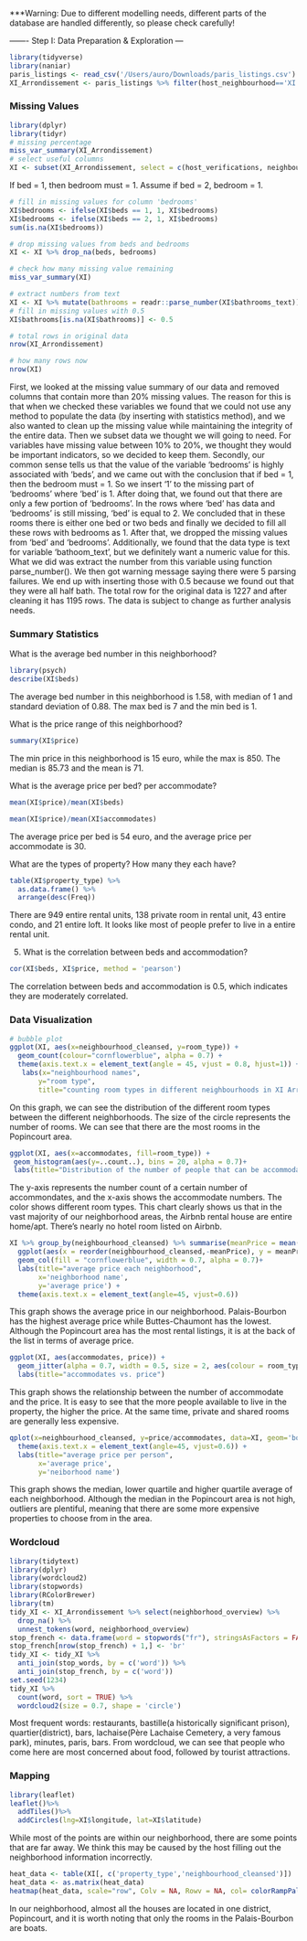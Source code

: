 
***Warning: Due to different modelling needs, different parts of the database are handled differently, so please check carefully!

——-
Step I: Data Preparation & Exploration
---
```r
library(tidyverse)
library(naniar)
paris_listings <- read_csv('/Users/auro/Downloads/paris_listings.csv')
XI_Arrondissement <- paris_listings %>% filter(host_neighbourhood=='XI Arrondissement')
```
### Missing Values
```r
library(dplyr)
library(tidyr)
# missing percentage
miss_var_summary(XI_Arrondissement)
# select useful columns
XI <- subset(XI_Arrondissement, select = c(host_verifications, neighbourhood_cleansed, latitude, longitude, property_type, room_type, accommodates, bathrooms_text, bedrooms, beds, amenities, number_of_reviews, instant_bookable, price, host_is_superhost, review_scores_checkin, review_scores_location, review_scores_value, review_scores_communication, review_scores_accuracy, review_scores_cleanliness, review_scores_rating, reviews_per_month))
```

If bed = 1, then bedroom must = 1.
Assume if bed = 2, bedroom = 1.
```r
# fill in missing values for column 'bedrooms'
XI$bedrooms <- ifelse(XI$beds == 1, 1, XI$bedrooms)
XI$bedrooms <- ifelse(XI$beds == 2, 1, XI$bedrooms)
sum(is.na(XI$bedrooms))
```

```r
# drop missing values from beds and bedrooms
XI <- XI %>% drop_na(beds, bedrooms)
```

```r
# check how many missing value remaining
miss_var_summary(XI)
```

```r
# extract numbers from text
XI <- XI %>% mutate(bathrooms = readr::parse_number(XI$bathrooms_text))
# fill in missing values with 0.5
XI$bathrooms[is.na(XI$bathrooms)] <- 0.5
```

```r
# total rows in original data
nrow(XI_Arrondissement)
```

```r
# how many rows now
nrow(XI)
```

First, we looked at the missing value summary of our data and removed columns that contain more than 20% missing values. The reason for this is that when we checked these variables we found that we could not use any method to populate the data (by inserting with statistics method), and we also wanted to clean up the missing value while maintaining the integrity of the entire data. Then we subset data we thought we will going to need. For variables have missing value between 10% to 20%, we thought they would be important indicators, so we decided to keep them. Secondly, our common sense tells us that the value of the variable ‘bedrooms’ is highly associated with ‘beds’, and we came out with the conclusion that if bed = 1, then the bedroom must = 1. So we insert ‘1’ to the missing part of ‘bedrooms’ where ‘bed’ is 1. After doing that, we found out that there are only a few portion of ‘bedrooms’. In the rows where ‘bed’ has data and ‘bedrooms’ is still missing, ‘bed’ is equal to 2. We concluded that in these rooms there is either one bed or two beds and finally we decided to fill all these rows with bedrooms as 1. After that, we dropped the missing values from ‘bed’ and ‘bedrooms’. Additionally, we found that the data type is text for variable ‘bathoom_text’, but we definitely want a numeric value for this. What we did was extract the number from this variable using function parse_number(). We then got warning message saying there were 5 parsing failures. We end up with inserting those with 0.5 because we found out that they were all half bath. The total row for the original data is 1227 and after cleaning it has 1195 rows. The data is subject to change as further analysis needs.

### Summary Statistics
What is the average bed number in this neighborhood?
```r
library(psych)
describe(XI$beds)
```
The average bed number in this neighborhood is 1.58, with median of 1 and standard deviation of 0.88. The max bed is 7 and the min bed is 1.

What is the price range of this neighborhood?
```r
summary(XI$price)
```
The min price in this neighborhood is 15 euro, while the max is 850. The median is 85.73 and the mean is 71.

What is the average price per bed? per accommodate?
```r
mean(XI$price)/mean(XI$beds)
```
```r
mean(XI$price)/mean(XI$accommodates)
```
The average price per bed is 54 euro, and the average price per accommodate is 30.

What are the types of property? How many they each have?
```r
table(XI$property_type) %>% 
  as.data.frame() %>% 
  arrange(desc(Freq))
```
There are 949 entire rental units, 138 private room in rental unit, 43 entire condo, and 21 entire loft. It looks like most of people prefer to live in a entire rental unit.

5. What is the correlation between beds and accommodation?
```r
cor(XI$beds, XI$price, method = 'pearson')
```
The correlation between beds and accommodation is 0.5, which indicates they are moderately correlated. 

### Data Visualization
```r
# bubble plot
ggplot(XI, aes(x=neighbourhood_cleansed, y=room_type)) + 
  geom_count(colour="cornflowerblue", alpha = 0.7) +
  theme(axis.text.x = element_text(angle = 45, vjust = 0.8, hjust=1)) + 
   labs(x="neighbourhood names", 
       y="room type",
       title="counting room types in different neighbourhoods in XI Arrondissement")
```

On this graph, we can see the distribution of the different room types between the different neighborhoods. The size of the circle represents the number of rooms. We can see that there are the most rooms in the Popincourt area.

```r
ggplot(XI, aes(x=accommodates, fill=room_type)) + 
 geom_histogram(aes(y=..count..), bins = 20, alpha = 0.7)+
 labs(title="Distribution of the number of people that can be accommodated")
```

The y-axis represents the number count of a certain number of accommondates, and the x-axis shows the accommodate numbers. The color shows different room types. This chart clearly shows us that in the vast majority of our neighborhood areas, the Airbnb rental house are entire home/apt. There's nearly no hotel room listed on Airbnb.
```r
XI %>% group_by(neighbourhood_cleansed) %>% summarise(meanPrice = mean(price)) %>%
  ggplot(aes(x = reorder(neighbourhood_cleansed,-meanPrice), y = meanPrice)) +
  geom_col(fill = "cornflowerblue", width = 0.7, alpha = 0.7)+
  labs(title="average price each neighborhood",
       x='neighborhood name',
       y='average price') + 
  theme(axis.text.x = element_text(angle=45, vjust=0.6))
```

This graph shows the average price in our neighborhood. Palais-Bourbon has the highest average price while Buttes-Chaumont has the lowest. Although the Popincourt area has the most rental listings, it is at the back of the list in terms of average price.

```r
ggplot(XI, aes(accommodates, price)) +
  geom_jitter(alpha = 0.7, width = 0.5, size = 2, aes(colour = room_type)) +
  labs(title="accommodates vs. price")
```

This graph shows the relationship between the number of accommodate and the price. It is easy to see that the more people available to live in the property, the higher the price. At the same time, private and shared rooms are generally less expensive.

```r
qplot(x=neighbourhood_cleansed, y=price/accommodates, data=XI, geom='boxplot') +
  theme(axis.text.x = element_text(angle=45, vjust=0.6)) +
  labs(title="average price per person",
       x='average price',
       y='neiborhood name')
```
This graph shows the median, lower quartile and higher quartile average of each neighborhood. Although the median in the Popincourt area is not high, outliers are plentiful, meaning that there are some more expensive properties to choose from in the area.

### Wordcloud
```r
library(tidytext)
library(dplyr)
library(wordcloud2)
library(stopwords)
library(RColorBrewer)
library(tm)
tidy_XI <- XI_Arrondissement %>% select(neighborhood_overview) %>% 
  drop_na() %>%
  unnest_tokens(word, neighborhood_overview)
stop_french <- data.frame(word = stopwords("fr"), stringsAsFactors = FALSE)
stop_french[nrow(stop_french) + 1,] <- 'br'
tidy_XI <- tidy_XI %>% 
  anti_join(stop_words, by = c('word')) %>%
  anti_join(stop_french, by = c('word'))
set.seed(1234)
tidy_XI %>%
  count(word, sort = TRUE) %>%
  wordcloud2(size = 0.7, shape = 'circle')
```
Most frequent words: restaurants, bastille(a historically significant prison), quartier(district), bars, lachaise(Père Lachaise Cemetery, a very famous park), minutes, paris, bars.
From wordcloud, we can see that people who come here are most concerned about food, followed by tourist attractions.

### Mapping
```r
library(leaflet)
leaflet()%>%
  addTiles()%>%
  addCircles(lng=XI$longitude, lat=XI$latitude)
```

While most of the points are within our neighborhood, there are some points that are far away. We think this may be caused by the host filling out the neighborhood information incorrectly.

```r
heat_data <- table(XI[, c('property_type','neighbourhood_cleansed')])
heat_data <- as.matrix(heat_data)
heatmap(heat_data, scale="row", Colv = NA, Rowv = NA, col= colorRampPalette(brewer.pal(8, "Blues"))(25))
```
In our neighborhood, almost all the houses are located in one district, Popincourt, and it is worth noting that only the rooms in the Palais-Bourbon are boats.
```r

```
```r

```
```r

```
```r

```
```r

```
```r

```
```r

```
```r

```
```r

```
```r

```
```r

```
```r

```
```r

```
```r

```
```r

```
```r

```
```r

```
```r

```
```r

```
```r

```
```r

```
```r

```
```r

```
```r

```
```r

```
```r

```
```r

```
```r

```
```r

```
```r

```
```r

```
```r

```
```r

```
```r

```
```r

```
```r

```
```r

```
```r

```
```r

```
```r

```
```r

```
```r

```
```r

```

---
Step II: Prediction
---
```r
r = getOption("repos")
r["CRAN"] = "http://cran.us.r-project.org"
options(repos = r)
install.packages('tinytex')
tinytex::install_tinytex()
```

## Step 2. Prediction
```r
library(tidyverse)
library(naniar)
library(dplyr)
library(tidyr)
paris_listings <- read.csv('paris_listings.csv')
XI_Arrondissement <- paris_listings %>% filter(host_neighbourhood=='XI Arrondissement')
```

```r
# drop the missing value which are > 20%
XI1 <- subset(XI_Arrondissement, select = - c(neighbourhood_group_cleansed, 
                                              bathrooms, calendar_updated, 
                                              review_scores_checkin, 
                                              review_scores_location, 
                                              review_scores_value, 
                                              bedrooms, 
                                              review_scores_communication, 
                                              review_scores_accuracy,
                                              review_scores_cleanliness)) 
#drop the variables have no influence on price
XI2 <- XI1[-c(1:17,19:28,32,36,38:56,58:64)]
#extract number form the bathroom_text
XI3 <- XI2 %>% mutate(bathrooms = readr::parse_number(XI2$bathrooms_text))
XI3$bathrooms[is.na(XI3$bathrooms)] <- 0.5
XI4 <- XI3[-c(6)]
#deal with the remained missing value
XI4$review_scores_rating [is.na(XI3$review_scores_rating)] <- median(XI4$review_scores_rating,na.rm = TRUE)
list <-which(rowSums(is.na(XI4)) > 0) 
XI4miss <- XI4[list,]
table(XI4miss$accommodates)
XI4[is.na(XI4)] <-  1
str(XI4)
```

```r
#reduce the levels of "property_type"
table(XI4$property_type)
XI4$property_type[XI4$property_type == "Private room in rental unit"] <- "Shared Unit"
XI4$property_type[XI4$property_type == "Private room in residential home"] <- "Shared Unit"
XI4$property_type[XI4$property_type == "Private room in townhouse"] <- "Shared Unit"
XI4$property_type[XI4$property_type == "Private room in guesthouse"] <- "Shared Unit"
XI4$property_type[XI4$property_type == "Private room in loft"] <- "Shared Unit"
XI4$property_type[XI4$property_type == "Private room in condominium (condo)"] <- "Shared Unit"
XI4$property_type[XI4$property_type == "Room in boutique hotel"] <- "Shared Unit"
XI4$property_type[XI4$property_type == "Shared room in condominium (condo)"] <- "Shared Room"
XI4$property_type[XI4$property_type == "Shared room in guesthouse"] <- "Shared Room"
XI4$property_type[XI4$property_type == "Shared room in rental unit"] <- "Shared Room"
XI4$property_type[XI4$property_type == "Entire condominium (condo)"] <- "Entire Unit"
XI4$property_type[XI4$property_type == "Entire loft"] <- "Entire Unit"
XI4$property_type[XI4$property_type == "Entire rental unit"] <- "Entire Unit"
XI4$property_type[XI4$property_type == "Entire residential home"] <- "Entire Unit"
XI4$property_type[XI4$property_type == "Entire townhouse"] <- "Entire Unit"
XI4$property_type[XI4$property_type == "Boat"] <- "Entire Unit"
```

```r
#dummy the categorical variables 
install.packages("fastDummies")
library(fastDummies)
XI_new <- dummy_cols(XI4, 
                   select_columns = "property_type",remove_first_dummy=TRUE,
                   remove_selected_columns=TRUE)
XI_new <- dummy_cols(XI_new, 
                   select_columns = "host_is_superhost",remove_first_dummy=TRUE,
                   remove_selected_columns=TRUE)
str(XI_new)
```



```r
#check the correlation of all the variables
install.packages("corrplot")
library(corrplot)
corr_matrix <- cor(XI_new,use="complete.obs")
corr_matrix2 <- round(corr_matrix,4)
corrplot(corr_matrix2)

```

```r
cor(XI_new,use="complete.obs")
```
```r
#Drop the variable with correlation > 0.75
XI_new <- subset(XI_new, select = - c(beds)) 
```

```r
#further ensure there is no missing value 
sum(is.na(XI_new))
#build the MLR Model
set.seed(440)
train.mul <- sample_frac(XI_new, 0.6)
valid.mul <- setdiff(XI_new, train.mul)
```

```r
XI.lm <- lm(price~.,data=train.mul)
options(scipen=999)
summary(XI.lm)
```

```r
#Use backward elimination method to help us further reduce the predictors
XI.lm.step <- step(XI.lm, direction = "backward") 
summary(XI.lm.step)
```

Price=-733.037longitude+17.196accommodates+33.647bathrooms-15.980property_type_Shared Unit+14.751 host_is_superhost_t-733.037 

```r
# check wthere there is multicollinearity.
install.packages("car")
library(car)
```

```r
vif(XI.lm.step)
```

```r
# check the metrics of the model
library(forecast)
XI.lm.step.pre <- predict(XI.lm.step,train.mul)
accuracy(XI.lm.step.pre,train.mul$price)
```

```r
XI.lm.step.pre1 <- predict(XI.lm.step,valid.mul)
accuracy(XI.lm.step.pre1,valid.mul$price)
```
```r
sd(train.mul$price)
```

### 2.a  
After checking the structure of data frame, we found that the data has 1227 rows and 74 variables. In order to avoid the problem of overfitting, we must preprocess these variables and choose the most important variables (which will have significant influence on the “price”) to build the multiple linear regression model.
Firstly, have dealt with the missing value. In order to guarantee the accuracy of the model, we decide to delete the variables with about or near 20% of missing values. These variables are:
 *“neighbourhood_group_cleansed”, “bathrooms”, “calendar_updated”, “review_scores_checking”, “review_scores_location”, “review_scores_value”, “bedrooms”, “review_scores_communication”, “review_scores_accuracy”, “review_scores_cleanliness”.*

Then we delete the information which obviously has no influence on “price”, such as the variables related to time. This information has no power in the further steps, which are
 
*“id", "listing_url", "scrape_id",  "last_scraped", "name", "description”, "neighborhood_overview", "picture_url", "host_id, "host_url”, "host_name", "host_since", "host_location", "host_about", "host_response_time", "host_response_rate", "host_acceptance_rate",  "host_is_superhost", "host_thumbnail_url", "host_picture_url”, "host_neighbourhood", "host_listings_count", "host_total_listings_count", "host_verifications", "host_has_profile_pic", "host_identity_verified", "neighbourhood", "neighbourhood_cleansed", "neighbourhood_group_cleansed", "room_type", “amenities", “minimum_nights", "maximum_nights", "minimum_minimum_nights",  "maximum_minimum_nights",  "minimum_maximum_nights", "maximum_maximum_nights”, "minimum_nights_avg_ntm", "maximum_nights_avg_ntm”, "has_availability", "availability_30", "availability_60", "availability_90", "availability_365", "calendar_last_scraped", "number_of_reviews", "number_of_reviews_ltm", "number_of_reviews_l30d", "first_review","last_review", "license", "instant_bookable", "calculated_host_listings_count", "calculated_host_listings_count_entire_homes", "calculated_host_listings_count_private_rooms", "calculated_host_listings_count_shared_rooms", "reviews_per_month".*    
 
Then we checked the variables that **remain** in the data frame, which are 
**"host_is_superhost", "latitude", "longitude", "property_type", "accommodates", "beds", "price", "review_scores_rating" and "bathrooms_text".**

We use structure to further check these variables. We can see there are three variables and 3 categorical variables and 5 numerical variables (except “price”). 
Firstly, we check is there any missing value still in this data frame? Then we found that there are still missing values in the variable of “beds”, “review_scores_rating”. Since the percent of these low, we decide to replace this missing value. For the variable of “review_scores_rating”, we decide to replace the missing values with the median value.
Then we build a new data frame for the missing value rows of bed and check the relationship between bed and other variables. We assume that the when the accommodate =1 or =2, the number of beds will be one. Then we use table function to check the frequency of the “accommodates”. We can see that for the 31 accommodates, 27 of accommodates are 1 or 2, so here we simply use number 1 to replace all the 31 missing values in “beds” variable.  
Then we check the categorical variables, which are “property_type”, “bathroom_text” and “host_is_superhost”. Firstly, we check the bathroom_text, it is about how many bathrooms and what kind of bathroom in the Airbnb, like 1 private bathroom or 1.5 shared bathroom, we think the number of the bathroom in the Airbnb will influence the price, so we extract the number of bathrooms from the bathroom_text and named it bathroom”. Also, we deleted the variable “bathroom_text”. 
Then we checked the variable “property_time”, we use table function to see the frequency and numbers of unique levels of this variable. We can see it has 14 unique values. In order to avoid the overfitting problem, we decide to summarize them and reduce the levels. Since the values of the variable is like “Entire loft”, “Private room in a xx”, “shared room in a xx”. We decide to summarize into three levels, “Entire Unit”, “Shared Unit” and “Shared room”. We also think the property type will significantly influence the price. For example, we guess the entire unit must be expensive than a shared room in the same condition. 
For the host_is_superhost, which indicate that whether a host is a superhost, t is true and f is false. Since we tend to choose the super host’s Airbnb, we guess it may have the influence on the price, but maybe not directly. Hence, we decide to remain this variable and use MLR with “backward” step later to examine whether our consideration is right.
For the variable “accommodate”, we think it must have significant influence on price. But we worried about whether it has high correlation with “beds”, so we will check the correlationship later to avoid the multicollinearity.
For the variable “"latitude","longitude", we think the location of the Airbnb will influence the price, so we decide to keep it.
For the "review_scores_rating", we are not sure whether it will has directly influence on the price. Perhaps the higher rating score, people will tend to live here. Then the price will be high, so we will keep it.
Then in the preprocessing step, we dummy all the categorical variables, and convert them into binary numerical variables.
Finally before build the model, we check the correlationship of all the remaining variables to avoid the multicollinearity. We found that the correlation between beds and accommodates are high, which is 0.819 (>0.75), so we decide to remove one of the two variables. Since the variable "beds" has the missing value in the original data frame, we will remove this variable. 

2.b  
Then we use all the remaining variables to build the linear regression model. In order to further ensure all the predictors will be relevant to measure the outcome, we use the method of “backward elimination” to find the best subset of the predictors. The equation of this MLR is:  **Price=-733.037longitude+ 17.196accommodates+ 33.647bathrooms- 15.980property_type_Shared Unit+ 14.751 host_is_superhost_t-733.037** The variable “rating score” is not relevant to the price, so the model has dropped it automatically. We can see that in the range of XI Arrondissement, the lower longitude, the higher price will be. Every time we reduce the longitude by 0.01, the price will reduce 7.33 dollars. When we check the map, we can see the low longitude means near the central of Paris, so we can conclude that when the location of the Airbnb is nearer the central of Paris, the price will increase. Also, every time the number of accommodates increase, the price will increase. When the number of accommodates increases by 1, the price will increase by 17.196. When we increase the number of bathrooms, the increase of price will be more significant. Every time we add one bathroom in the Airbnb, the price of Airbnb will increase by 33.647. However, when the host owns a property type of shared unit, there price will decrease by 15.98. (Here we can enter the number only with 1 or 0, 1 indicates the type is shared unit and 0 indicates not). Finally, if the owner is a super host, the price of Airbnb will increase by 14.751.     
Hence, we can finally conclude that if the host want to charge a higher price, they can prepare the Airbnb near the central of Paris, with more bathrooms, which can contain more visitors (may be a bigger house), it’s better for the host to rent the entire unit and they can try to become a super host. Then they can charge more money.

2.c  
After that, we check the quality of our model. Firstly, we have a look at the r- squared, which is 0.3325. Since it is low, so we decide to further check the VIF value of each variable, to ensure that they don’t have the problem of multicollinearity. Since the VIF value of all the variables are lower than 5. We know that the problem of multicollinearity doesn’t exist.  
Then we further check the accuracy of both train model and test model. The RMSE and MAE of both valid and train model is quite similar. The RMSE of train model is 46 and of valid model is 49, the difference of them is smaller than 20%. Also, the MAE of both train set, and valid set are almost the same.  We further checked the standard deviation of the train set, which is 57, smaller than its RMSE. Hence, we can see the model performs well and have a good fitness of two sets. We will use this model to make prediction later. 

---
Step III: Classiﬁcation
Part I. k-nearest neighbors
---
### AD 699 Final Knn model
**Loading Packages** 
```r
library(rmarkdown)
library(tidyverse)
library(naniar)
library(dplyr)
library(tidyr)
library(caret)
library(class)
library(dplyr)
library(e1071)
library(FNN)
library(gmodels)
library(psych)
library(SnowballC)
library(wordcloud)
library(RColorBrewer)
library(tm)
```
**Reading csv & preprocess data**
```r
setwd('/Users/t/Desktop')
paris_listings <- read_csv('paris_listings.csv')
XI_Arrondissement <- paris_listings %>% filter(host_neighbourhood == 'XI Arrondissement')

miss_var_summary(XI_Arrondissement)

XI <- subset(XI_Arrondissement, select = c(neighbourhood_cleansed, latitude, longitude, 
                                           property_type, accommodates, bathrooms_text, 
                                           bedrooms, beds, amenities, number_of_reviews, 
                                           price, minimum_nights, maximum_nights))
XI$bedrooms <- ifelse(XI$beds == 1, 1, XI$bedrooms)
XI$bedrooms <- ifelse(XI$beds == 2, 1, XI$bedrooms)
XI <- XI %>% drop_na(beds, bedrooms)
XI <- XI %>% mutate(bathrooms = readr::parse_number(XI$bathrooms_text))
XI$bathrooms[is.na(XI$bathrooms)] <- 0.5
```
**Wordcloud**
```r
XI2 <- XI

amt <- as.data.frame(XI2$amenities)

amt2 <- XI2
amt2 <- subset(amt2, amt2$number_of_reviews > 75)
amt2 <- as.data.frame(amt2$amenities)

# Wordcloud for all airbnbs
crp <- VCorpus(VectorSource(amt)) 
crp_cln <- tm_map(crp, stripWhitespace) 
crp_cln <- tm_map(crp_cln, removePunctuation) 
crp_cln <- tm_map(crp_cln, removeNumbers) 
crp_cln <- tm_map(crp_cln, content_transformer(tolower))
crp_cln <- tm_map(crp_cln, removeWords,stopwords('en')) 
crp_cln <- tm_map(crp_cln, stemDocument)

tdm <- TermDocumentMatrix(crp_cln)

mtx <- as.matrix(tdm)
term_freq <- rowSums(mtx) 
term_freq <- sort(term_freq, decreasing=TRUE) 
word_freqs <- data.frame(term=names(term_freq),num=term_freq)

set.seed(699) # for reproducibility 
wordcloud(words = word_freqs$term, freq = word_freqs$num, min.freq = 10, 
          max.words=40, random.order=FALSE, rot.per=0.35, colors=brewer.pal(8, "Dark2"))

# Wordcloud for airbnbs with number of reviews greater than 75
crp2 <- VCorpus(VectorSource(amt2))
crp_cln2 <- tm_map(crp2, stripWhitespace) 
crp_cln2 <- tm_map(crp_cln2, removePunctuation) 
crp_cln2 <- tm_map(crp_cln2, removeNumbers) 
crp_cln2 <- tm_map(crp_cln2, content_transformer(tolower))
crp_cln2 <- tm_map(crp_cln2, removeWords,stopwords('en')) 
crp_cln2 <- tm_map(crp_cln2, stemDocument)

tdm2 <- TermDocumentMatrix(crp_cln2)

mtx2 <- as.matrix(tdm2) 
term_freq2 <- rowSums(mtx2) 
term_freq2 <- sort(term_freq2, decreasing=TRUE) 
word_freqs2 <- data.frame(term=names(term_freq2),num=term_freq2)

set.seed(699) # for reproducibility 
wordcloud(words = word_freqs2$term, freq = word_freqs2$num, min.freq = 10, 
          max.words=40, random.order=FALSE, rot.per=0.35, colors=brewer.pal(8, "Dark2"))
```
**Choosing & testing amenity**
```r
df <- grepl("workspace", XI2$amenities, ignore.case = T)
df <- as.data.frame(df)
df <- df * 1 # Convert T/F to 1/0
df$df <- as.factor(df$df)
XI2$factor <- df
# Note that because k-NN involves calculating distances between data-points, we must use numeric 
# variables only. This only applies to the predictor variables. The outcome variable for k-NN 
# classification should remain a factor variable.
XI3 <- select(XI2, 2, 3, 5, 7, 8, 10, 11, 12, 13, 14, 15)
table(XI3$factor) # 493 no workspace, 702 has workspace. 
```
**Choosing numerical predictors & preprocess data for knn**
```r
# Create training and validation sets
set.seed(699)
train <- sample_frac(XI3, 0.6)
valid <- setdiff(XI3, train)

copy <- train
E1 <- copy %>% filter(factor==1) %>% select(1:10)
E0 <- copy %>% filter(factor==0) %>% select(1:10)

m1 <- colMeans(E1)
m0 <- colMeans(E0)

# Percentage difference in mean
PD <- (abs(m1 - m0) / ((m1 + m0) / 2)) * 100
PD

# Drop latitude, longitude, accommodates, beds, bathrooms(PD lower than 5%)
train <- select(train, -1, -2, -3, -5, -10)
valid <- select(valid, -1, -2, -3, -5, -10)
XI4 <- select(XI3, -1, -2, -3, -5, -10)

train.norm <- train
valid.norm <- valid
XI4.norm <- XI4

# Predict any rental
new <- data.frame(bedrooms = 2, number_of_reviews = 80, price = 95, minimum_nights = 1, 
                  maximum_nights =1000)

# preProcess()
norm.values <- preProcess(train[, c(1:5)], method = c("center", "scale"))
train.norm[, c(1:5)] <- predict(norm.values, train[, c(1:5)])
valid.norm[, c(1:5)] <- predict(norm.values, valid[, c(1:5)])
XI4.norm[, c(1:5)] <- predict(norm.values, XI4[, c(1:5)])
new.norm <- predict(norm.values, new)
```
**K-nearest neighbors model**
```r
# Compute knn
nn <- knn(train = train.norm[, c(1:5)], test = new.norm, 
          cl = train.norm[, 5, drop = TRUE], k = 5)
nn

row.names(train)[attr(nn, "nn.index")]

# Predicted classification for my rental
XI4$factor <- as.numeric(unlist(XI4$factor))
XI4$factor <- as.factor(XI4$factor)
PC <- XI4[c(335, 521, 54, 431, 277), 1:6]
PC
```
**Accuracy & k plot**
```r
# Pre process for accuracy
train.norm$factor <- as.numeric(unlist(train.norm$factor))
train.norm$factor <- as.factor(train.norm$factor)

valid.norm$factor <- as.numeric(unlist(valid.norm$factor))
valid.norm$factor <- as.factor(valid.norm$factor)

str(train.norm)
str(valid.norm)

# Accuracy
accuracy <- data.frame(k = seq(1, 15, 1), accuracy = rep(0, 15))

for(i in 1:15) {
  knn.pred <- knn(train.norm[, c(1:5)], valid.norm[, c(1:5)], 
                  cl = train.norm[, 6, drop = TRUE], k = i)
  accuracy[i, 2] <- confusionMatrix(knn.pred, 
                                    valid.norm[, 6, drop = TRUE])$overall[1]
}

accuracy # The optimal k-value is 5, with the accuracy of 0.6317992.  

# plot of k 
ggplot(data = accuracy, aes(x=k, y=accuracy)) + geom_point(color = 'blue')
```
**Conclusion:**
In this part, I used K-nearest neighbors to predict whether a rental in my neighborhood will 
have some particular amenities. To pick the amenity, first, we run two wordclouds. The first 
one is the highest word frequency among all the Airbnbs in my neighbors. The second one is 
the highest word frequency with the number of reviews greater than 75. This way we can avoid some 
basic amenities that all properties have such as WiFi and alarm. By comparing these two 
wordclouds, the outcome variable we decided is “workspace”. 

Hence, the outcome variable we decided is “workspace”. By running the grepl() function, we 
found that out of 1195 Airbnbs. 493 has no workspace and 702 has workspace. Then we added a 
new column to the data frame, Airbnbs with workspace had a factor of 1, and Airbnbs without 
factors had a factor of 0. Then we selected the following numerical value from the data set, which 
included latitude, longitude, accommodates, bedrooms, bed, the number of reviews, price, minimum 
nights, maximum nights, and bathrooms. Then we created a training set and validation set. 
First, we calculated the percentage difference in mean to remove the variable with the 
percentage difference in mean less than 5%. Less than 5% percentage difference in mean could 
case overfitting to the model. The columns we kept are bedrooms, number of reviews, price, 
minimum nights, and maximum nights. Then we pre-process the data and built a k-nn model. 
To test the accuracy and find the optimal k value, we used a for loop. The optimal k-value is 
5, with the accuracy of 0.6317992. With the optimized k value, we re-run our k-nn model.  The 
result is that 3 out of 5 Airbnbs have workspace for our prediction model: 2 bedrooms, 80 reviews, 
95 prices, 1 minimum night, and 1000 maximum nights Airbnb. 



---
Step III: Classiﬁcation
Part II. Naive Bayes
---

```r
library(tidyverse)
library(naniar)
library(caret)
library(forecast)
library(Ecdat)
library(e1071)
```

#Pour in data
```r
paris<-read_csv('paris_listings.csv')
arron.11<-filter(paris, host_neighbourhood=='XI Arrondissement') #XI Arrondissement
miss.value<-miss_var_summary(arron.11)
```
#View the proportion of dependent variable
```r
table(arron.11$instant_bookable)
```

#View the percentage of missing data
```r
table(arron.11$maximum_nights)
sum(is.na(arron.11$maximum_nights))
```
1 round Selected Inputs:
accommodates
availability_30
bathrooms_text
bedrooms
beds
has_availability
host_has_profile_pic
host_identity_verified
host_is_superhost
maximum_nights
minimum_nights
neighbourhood_cleansed
number_of_reviews_ltm
price
property_type
review_scores_accuracy
review_scores_location
review_scores_rating
room_type

#Handling missing values of selected variables
beds #missing 31 -> drop
review_scores_accuracy #missing 227 -> drop
review_scores_location #missing 229 -> drop
review_scores_rating #missing 203 -> drop
```r
arron.11 <- arron.11 %>% drop_na(beds,review_scores_accuracy, review_scores_location, review_scores_rating)
```

#Bin the number variables
```r
arron.11$minimum_nights<-cut(arron.11$minimum_nights, breaks = c(0,1.5,365),
                             labels = c("1 night", ">1 night"))

arron.11$availability_30<-cut(arron.11$availability_30, breaks = c(-1,1,15,30),
    labels = c("Not avaliable", "1-15", "15-30"))

arron.11$number_of_reviews_ltm<-cut(arron.11$number_of_reviews_ltm, breaks = c(-1,0,1000),
                              labels = c("Yes", "No"))

arron.11$price<-round(arron.11$price/arron.11$accommodates)
arron.11$price<-cut(arron.11$price, breaks = c(1,15,50,100,200),
                                    labels = c("Below average $14", "15-50","50-100","100-200"))

arron.11$accommodates<-cut(arron.11$accommodates, breaks = c(0,2.5,4.5,8.5,13),
                    labels = c("1~2", "3~4","5~8","9~12"))

arron.11$review_scores_accuracy<-as.factor(round(arron.11$review_scores_accuracy))
arron.11$review_scores_location<-as.factor(round(arron.11$review_scores_location))
arron.11$review_scores_rating<-as.factor(round(arron.11$review_scores_rating))
arron.11$beds<-as.factor(arron.11$beds)
```

#Plot to see if choosen variables impact instant bookable rank by #1~#5
```r
ggplot(arron.11,aes(x=minimum_nights, fill=instant_bookable))+geom_bar(position="fill")#4
ggplot(arron.11,aes(x=accommodates, fill=instant_bookable))+geom_bar(position="fill")#3
ggplot(arron.11,aes(x=bathrooms_text, fill=instant_bookable))+geom_bar(position="fill")#5
ggplot(arron.11,aes(x=bedrooms, fill=instant_bookable))+geom_bar(position="fill")#2
ggplot(arron.11,aes(x=beds, fill=instant_bookable))+geom_bar(position="fill")#5
ggplot(arron.11,aes(x=host_has_profile_pic, fill=instant_bookable))+geom_bar(position="fill")#5
ggplot(arron.11,aes(x=host_identity_verified, fill=instant_bookable))+geom_bar(position="fill")#3
ggplot(arron.11,aes(x=host_is_superhost, fill=instant_bookable))+geom_bar(position="fill")#4
ggplot(arron.11,aes(x=neighbourhood_cleansed, fill=instant_bookable))+geom_bar(position="fill")#5
ggplot(arron.11,aes(x=property_type, fill=instant_bookable))+geom_bar(position="fill")#4
ggplot(arron.11,aes(x=room_type, fill=instant_bookable))+geom_bar(position="fill")#4
ggplot(arron.11,aes(x=availability_30, fill=instant_bookable))+geom_bar(position="fill")#2
ggplot(arron.11,aes(x=number_of_reviews_ltm, fill=instant_bookable))+geom_bar(position="fill")#2
ggplot(arron.11,aes(x=price, fill=instant_bookable))+geom_bar(position="fill")#2
ggplot(arron.11,aes(x=review_scores_accuracy, fill=instant_bookable))+geom_bar(position="fill")#2
ggplot(arron.11,aes(x=review_scores_location, fill=instant_bookable))+geom_bar(position="fill")#2
ggplot(arron.11,aes(x=review_scores_rating, fill=instant_bookable))+geom_bar(position="fill")#5
```
#2nd round Selected Inputs:
After this step, we only keep #4 and #5 variables(minimum_nights, bathrooms_text, beds, host_has_profile_pic, neighbourhood_cleansed, property_type, room_type, and review_scores_rating) because there are clear differences in the extent to which the factors within these variables affect the dependent variable.

#Randomly select 60% train data and 40% valid data with seed=370.
```r
set.seed(370)
train.df<-sample_frac(arron.11, 0.6)
valid.df<-setdiff(arron.11, train.df)
```

#Model building
```r
book.nb <- naiveBayes(instant_bookable ~
                       beds
                      +host_has_profile_pic
                      +host_is_superhost
                      +property_type
                      +room_type
                      +review_scores_rating, data = train.df)
book.nb
```
#3nd round Selected Inputs:
After dropping minimum_nights, bathrooms_text, and neighbourhood_cleansed, there is a significant improvement in accuracy.
We only keep beds, host_has_profile_pic, host_is_superhost, property_type, room_type, review_scores_rating in the model.

#Validation of validity
```r
pred.source<-predict(book.nb, newdata=train.df)
confusionMatrix(pred.source, as.factor(train.df$instant_bookable))

pred.source.vs<-predict(book.nb, newdata=valid.df)
confusionMatrix(pred.source.vs, as.factor(valid.df$instant_bookable))
```
#Valid data is more accurate in validation than train data(0.7809 vs 0.777), and more accurate than simply classifying categories as mostly variables(instant_bookable=FALSE, 0.7770).

```r
fic.room<-data.frame(beds='1',
           host_has_profile_pic="TRUE",
           host_is_superhost="TRUE",
           property_type="Entire loft",
           room_type="Private room",
           review_scores_rating='5')
pred.class.ficp<-predict(book.nb, fic.room)
pred.prob.ficp<-predict(book.nb, fic.room,type = 'raw')
pred.class.ficp;pred.prob.ficp
```
#I'm assuming I'm going to travel there. I am going alone so I need a bed. A host picture will give me confidence so I need to see it. I also hope the host is a superhost. I want it to be entire loft and private room with a rating close to 5. Unfortunately, this fake great house is not instant bookable.

In this section, I performed 3 rounds of sieving of the independent variables. In the 1st round I selected the variables that I thought were relevant to the booking of the room. In the 2nd round I eliminated the independent variables that had a small effect on the dependent variable by drawing a graph. In the 3d round I removed a few independent variables that had a significant impact on the prediction accuracy of the model. I first converted the data into factors. Then I divided the complete data into a train set and a valid set, in a ratio of 60%:40%.  Finally, I built the model using the train set and validated it with similar accuracy using both the train set and the valid set. My model was more accurate for the prediction of valid set，which means this model is available in a way.

---
Step III: Classiﬁcation
Part III. Classiﬁcation Tree
---
### Classification Tree
```r
library(tidyverse)
library(naniar)
paris_listings <- read_csv('paris_listings.csv')
XI_Arrondissement <- paris_listings %>% filter(host_neighbourhood=='XI Arrondissement')
```

```r
XI2 <- subset(XI_Arrondissement, select = c(review_scores_rating, host_identity_verified, 
                                            neighbourhood_cleansed, latitude, longitude, 
                                            property_type, room_type, accommodates, 
                                            bathrooms_text, bedrooms, beds, amenities, 
                                            number_of_reviews, instant_bookable, price,
                                            host_is_superhost,maximum_nights,minimum_nights,
                                            host_has_profile_pic, host_acceptance_rate,
                                            calculated_host_listings_count))
data_tree <- XI2
data_tree[data_tree == ''] <- NA
data_tree <- drop_na(data_tree)
colSums(is.na(data_tree))
```

```r
library(rpart)
library(rpart.plot)
fivenum(data_tree$review_scores_rating)
```
```r
data_tree$review_scores_rating <- cut(data_tree$review_scores_rating, 
                                      breaks = c(-Inf,4.565, 4.8, Inf), 
                                      labels = c("Under Average Rating",
                                                 "Average Rating",
                                                 "Above Average Rating"))
```

```r
set.seed(333)
train <- sample_frac(data_tree, 0.6)
valid <- setdiff(data_tree, train)

table(train$review_scores_rating)
names(train)
model_tree <- rpart(review_scores_rating~accommodates+bedrooms+beds+number_of_reviews
                     +instant_bookable+price+host_is_superhost,
                    method="class",xval=5,cp=0.00,data=train)

printcp(model_tree)
```
```r
#Find the Optimal CP
options(scipen=999)
cp <- printcp(model_tree)
cp <- data.frame(cp)

which.min(cp$xerror)
which.min(cp$xstd)
```

```r
plotcp(model_tree)
```
Based on the minimum x-error of cross-validation, we ended up choosing cp=0.0110442 as the optimal complexity parameter.
```r
library(bitops)
library(rattle)
model_tree2 <- rpart(review_scores_rating~accommodates+bedrooms+beds+number_of_reviews
                     +instant_bookable+price+host_is_superhost,
                     method = "class", cp=0.0110442,data=train)

rpart.plot(model_tree2, type = 2, extra = 2,
           under = FALSE, fallen.leaves = TRUE,
           digits = 2, varlen = 0, faclen = 0, roundint = TRUE,
           cex = NULL, tweak = 1,
           clip.facs = FALSE, clip.right.labs = TRUE,
           snip = FALSE,
           box.palette = "auto", shadow.col = 0)
```

```r
library(lattice)
library(caret)
pred.train<-predict(model_tree2,train[,c(8,10,11,13,14,15,16)],type="class")
confusionMatrix(pred.train, train$review_scores_rating)
```
```r
pred.valid<-predict(model_tree2,valid[,c(8,10,11,13,14,15,16)],type="class")
confusionMatrix(pred.valid, valid$review_scores_rating)
```

Before starting the binning, I removed the NA values from the data. When I was binning the review_scores_rating, I found that the upper-quartile and the maximum value were the same, so I divided the data into three grades based on the lower-quartile and average, they are "Under Average Rating", "Average Rating" and "Above Average Rating" respectively.

For the classification tree model, accommodate, bedrooms, beds, number_of_reviews, instant_bookable, price, host_is_superhost are what I chose before building the model. I think the reviews can most directly reflect the popularity or advantages and disadvantages of this house. Super host is the most direct recognition of landlords, which has of great reference value and cannot be faked. Housing characteristics such as accommodates, beds, bedrooms will also directly affect people's choice of houses. Instant_bookable and price are other two points that everyone needs to consider.

After that, based on these data, a basic tree model was established, and then I started tree pruning. I choose the optimal cp value (0.0110442) based on the minimum x-error and use this CP value to build a more optimal tree model.

Finally, I tested the accuracy on the training and valid sets, and our tree model achieved an accuracy of 0.5729 on the train data set and 0.5077 on the valid data set. Although the accuracy is not high, the closeness of these two numbers means that overfitting does not occur.

---
Step IV: Clustering
---
```r
library(tidyverse)
library(naniar)
paris_listings <- read_csv('paris_listings.csv')
XI_Arrondissement <- paris_listings %>% filter(host_neighbourhood=='XI Arrondissement')
```
```r
library(dplyr)
library(tidyr)

XI <- subset(XI_Arrondissement, select = c(host_verifications, neighbourhood_cleansed, latitude, longitude, property_type, room_type, accommodates, bathrooms_text, bedrooms, beds, amenities, number_of_reviews, instant_bookable, price, host_is_superhost))
```
```r
# fill in missing values for column 'bedrooms'
XI$bedrooms <- ifelse(XI$beds == 1, 1, XI$bedrooms)
XI$bedrooms <- ifelse(XI$beds == 2, 1, XI$bedrooms)
sum(is.na(XI$bedrooms))
```

```r
# drop missing values from beds and bedrooms
XI <- XI %>% drop_na(beds, bedrooms)
```

```r
# extract numbers from text
XI <- XI %>% mutate(bathrooms = readr::parse_number(XI$bathrooms_text))
# fill in missing values with 0.5
XI$bathrooms[is.na(XI$bathrooms)] <- 0.5
```

```r
XI_cl <- select(XI, c(accommodates, bedrooms, beds, number_of_reviews, price, bathrooms))
XI_cl.norm <- sapply(XI_cl, scale)
row.names(XI_cl.norm) <- row.names(XI_cl)
```

```r
k.max <- 15

wss <- sapply(1:k.max, 
              function(k){kmeans(XI_cl.norm, k, nstart=50, iter.max=15)$tot.withinss})
wss
plot(1:k.max, wss, 
     type = 'b', pch =20, frame = FALSE,
     xlab = 'numbers of clusters K',
     ylab = 'total within-cluster sum of squares')
```
```r
set.seed(699)
clusters <- kmeans(XI_cl.norm, 2)
clusters$centers
dist(clusters$centers)

XI.clu <- cbind(XI_cl, clusters$cluster)
colnames(XI.clu)[colnames(XI.clu) == 'clusters$cluster'] <- 'cluster'
```
```r
library(dplyr)
XI.clu %>% group_by(cluster) %>% summarise_all("mean")
```
```r
XI.clu$cluster <- as.character(XI.clu$cluster)
XI.clu$cluster[XI.clu$cluster == "1"]  <- "For Leisure"
XI.clu$cluster[XI.clu$cluster == "2"]  <- "For Business"
```

Cluster 1: For Leisure Guests. For the rentals in this cluster, the guests are staying for leisure, and the rental should be more like a hotel to them. Just like hotels, it’s all about the little touches that make a stay special and that is why guests prefer to book an Airbnb. With a higher price, these rentals offer more accommodates, bedrooms and beds. They could also provide luxuriously soft bedding, toys for the little ones or a comprehensive guide to the city. 

Cluster 2: For Business Travelers. For the rentals this cluster, the guests are usually business travelers, and they will have some different requirements. With a lower price, they want a quite work space and one bed is enough for them. A laptop-friendly work space, WiFi and extra chargers are vital. These rentals could also provide some information on transport services and taxi numbers, or free parking. 

The variables used for k-means analysis are "accommodates, bedrooms, beds, number_of_reviews, price, bathrooms". We also tried different input variables combinations. For example, we tried to include "latitude" and "longitude" besides these variables, but we found that these values are very similar and have no help for the clustering process, so we decided to drop them. 

In the Elbow method where an SSE line plot is drawn, the point from where the decrease in SSE starts looking linear is the value of k that is the best. From the Elbow chart, we can see that 2 might be the best k-value, and we also experimented with slightly different k-values, such as k-value of 3. We found that if we use the k-value of 3, there will be two similar clusters. With a k-value of 2, we can have 2 distinct and meaningful clusters. 


```r
XI.clu %>%
  group_by(cluster) %>%
  summarise_all('mean') %>%
  gather('key', 'val', -cluster) %>%
  ggplot(aes(x=factor(cluster), y=val)) + geom_col(aes(fill = cluster), show.legend = F) + facet_wrap(~key, scale='free') + theme(axis.text.x = element_text(angle = 10))
```
The faceted barplot shows the per-cluster comparison across each feature, which demonstrates those key differences among each of the two clusters. We can see that "For Leisure" cluster has higher values in all of these variables comparing to "For Business" cluster. 

```r
library(ggplot2)
ggplot(data=XI.clu, aes(x=bedrooms, y=accommodates, shape=cluster, color=cluster)) + geom_point(size=2)
```
We can see that "For Leisure" cluster has more bedrooms and accommodates than "For Business" cluster. "For Business" cluster have no more than 2 bedrooms, while "For Leisure" cluster may have up to 5 bedrooms. 

```r
library(ggplot2)
ggplot(data=XI.clu, aes(x=number_of_reviews, y=price, shape=cluster, color=cluster))+geom_point(size=2)
```
We can see that "For Leisure" cluster has a higher price than "For Business" cluster, and the "For Business" rentals with lower price are tend to have more number of reviews. If the price is too high, there will be less rentals, as well as the number of reviews. 






















